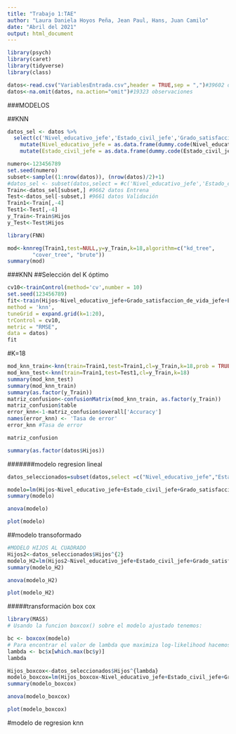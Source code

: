 ```yaml
---
title: "Trabajo 1:TAE"
author: "Laura Daniela Hoyos Peña, Jean Paul, Hans, Juan Camilo"
date: "Abril del 2021"
output: html_document
---
```



```r
library(psych)
library(caret)
library(tidyverse)
library(class)
```

```r
datos<-read.csv("VariablesEntrada.csv",header = TRUE,sep = ",")#39602 observaciones
datos<-na.omit(datos, na.action="omit")#19323 observaciones
```

###MODELOS

##KNN

```r
datos_sel <- datos %>% 
  select(c('Nivel_educativo_jefe','Estado_civil_jefe','Grado_satisfaccion_de_vida_jefe','Hijos','Numero_personas_por_casa')) %>%
    mutate(Nivel_educativo_jefe = as.data.frame(dummy.code(Nivel_educativo_jefe))) %>%
    mutate(Estado_civil_jefe = as.data.frame(dummy.code(Estado_civil_jefe)))  
```


```r
numero<-123456789
set.seed(numero)
subset<-sample((1:nrow(datos)), (nrow(datos)/2)+1)
#datos_sel <- subset(datos,select = #c('Nivel_educativo_jefe','Estado_civil_jefe','Grado_satisfaccion_de_vida_jefe','Hijos','Numero_personas_por_casa'))
Train<-datos_sel[subset,] #9662 datos Entrena
Test<-datos_sel[-subset,] #9661 datos Validación
Train1<-Train[,-4]
Test1<-Test[,-4]
y_Train<-Train$Hijos
y_Test<-Test$Hijos
```

```r
library(FNN)

mod<-knnreg(Train1,test=NULL,y=y_Train,k=18,algorithm=c("kd_tree", 
        "cover_tree", "brute"))
summary(mod)
```

###KNN
##Selección del K óptimo

```r

cv10<-trainControl(method='cv',number = 10)
set.seed(123456789)
fit<-train(Hijos~Nivel_educativo_jefe+Grado_satisfaccion_de_vida_jefe+Estado_civil_jefe+Numero_personas_por_casa,
method = 'knn',
tuneGrid = expand.grid(k=1:20),
trControl = cv10,
metric = "RMSE",
data = datos)
fit
```



#K=18
```r
mod_knn_train<-knn(train=Train1,test=Train1,cl=y_Train,k=18,prob = TRUE)
mod_knn_test<-knn(train=Train1,test=Test1,cl=y_Train,k=18)
summary(mod_knn_test)
summary(mod_knn_train)
summary(as.factor(y_Train))
matriz_confusion<-confusionMatrix(mod_knn_train, as.factor(y_Train))
matriz_confusion$table
error_knn<-1-matriz_confusion$overall['Accuracy']
names(error_knn) <- 'Tasa de error'
error_knn #Tasa de error
```
```r
matriz_confusion
```






```r
summary(as.factor(datos$Hijos))
```
#######modelo regresion lineal
```r
datos_seleccionados=subset(datos,select =c("Nivel_educativo_jefe","Estado_civil_jefe","Grado_satisfaccion_de_vida_jefe","Numero_personas_por_casa","Hijos" ))

modelo=lm(Hijos~Nivel_educativo_jefe+Estado_civil_jefe+Grado_satisfaccion_de_vida_jefe+Numero_personas_por_casa,data = datos_seleccionados)
summary(modelo)
```

```r
anova(modelo)
```
```r
plot(modelo)
```

##modelo transoformado

```r
#MODELO HIJOS AL CUADRADO
Hijos2<-datos_seleccionados$Hijos^{2}
modelo_H2=lm(Hijos2~Nivel_educativo_jefe+Estado_civil_jefe+Grado_satisfaccion_de_vida_jefe+Numero_personas_por_casa,data = datos_seleccionados)
summary(modelo_H2)
```
```r
anova(modelo_H2)
```
```r
plot(modelo_H2)
```

#####transformación box cox 
```r
library(MASS)
# Usando la funcion boxcox() sobre el modelo ajustado tenemos:

bc <- boxcox(modelo)
# Para encontrar el valor de lambda que maximiza log-likelihood hacemos
lambda <- bc$x[which.max(bc$y)]
lambda
```
```r
Hijos_boxcox<-datos_seleccionados$Hijos^{lambda}
modelo_boxcox=lm(Hijos_boxcox~Nivel_educativo_jefe+Estado_civil_jefe+Grado_satisfaccion_de_vida_jefe+Numero_personas_por_casa,data = datos_seleccionados)
summary(modelo_boxcox)
```
```r
anova(modelo_boxcox)
```
```r
plot(modelo_boxcox)
```

#modelo de regresion knn



